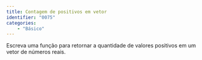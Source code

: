 ```yaml
---
title: Contagem de positivos em vetor
identifier: "0075"
categories:
    - "Básico"
---
```


::: {.exercicio .avalia-algoritmo}
Escreva uma função para retornar a quantidade de valores positivos em um vetor de números reais.

<!-- @sol-0075 -->
:::